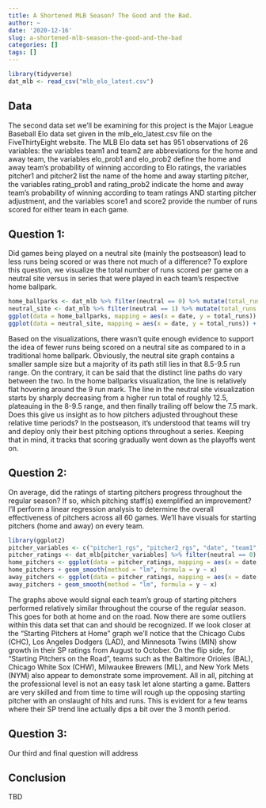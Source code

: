 ```yaml
---
title: A Shortened MLB Season? The Good and the Bad.
author: ~
date: '2020-12-16'
slug: a-shortened-mlb-season-the-good-and-the-bad
categories: []
tags: []
---
```


```r
library(tidyverse)
dat_mlb <- read_csv("mlb_elo_latest.csv")
```

## Data

The second data set we'll be examining for this project is the Major League Baseball Elo data set given in the mlb_elo_latest.csv file on the FiveThirtyEight website. The MLB Elo data set has 951 observations of 26 variables: the variables team1 and team2 are abbreviations for the home and away team, the variables elo_prob1 and elo_prob2 define the home and away team's probability of winning according to Elo ratings, the variables pitcher1 and pitcher2 list the name of the home and away starting pitcher, the variables rating_prob1 and rating_prob2 indicate the home and away team's probability of winning according to team ratings AND starting pitcher adjustment, and the variables score1 and score2 provide the number of runs scored for either team in each game.

## Question 1:

Did games being played on a neutral site (mainly the postseason) lead to less runs being scored or was there not much of a difference? To explore this question, we visualize the total number of runs scored per game on a neutral site versus in series that were played in each team's respective home ballpark.

```r
home_ballparks <- dat_mlb %>% filter(neutral == 0) %>% mutate(total_runs = score1 + score2) 
neutral_site <- dat_mlb %>% filter(neutral == 1) %>% mutate(total_runs = score1 + score2)
ggplot(data = home_ballparks, mapping = aes(x = date, y = total_runs)) + geom_point(color = "navy") + geom_smooth() + ggtitle("Total Runs Scored Per Game in Home Ballparks")
ggplot(data = neutral_site, mapping = aes(x = date, y = total_runs)) + geom_point(color = "green") + geom_smooth() + ggtitle("Total Runs Scored Per Game on a Neutral Site")
```

Based on the visualizations, there wasn't quite enough evidence to support the idea of fewer runs being scored on a neutral site as compared to in a traditional home ballpark. Obviously, the neutral site graph contains a smaller sample size but a majority of its path still lies in that 8.5-9.5 run range. On the contrary, it can be said that the distinct line paths do vary between the two. In the home ballparks visualization, the line is relatively flat hovering around the 9 run mark. The line in the neutral site visualization starts by sharply decreasing from a higher run total of roughly 12.5, plateauing in the 8-9.5 range, and then finally trailing off below the 7.5 mark. Does this give us insight as to how pitchers adjusted throughout these relative time periods? In the postseason, it's understood that teams will try and deploy only their best pitching options throughout a series. Keeping that in mind, it tracks that scoring gradually went down as the playoffs went on.

## Question 2:

On average, did the ratings of starting pitchers progress throughout the regular season? If so, which pitching staff(s) exemplified an improvement? I'll perform a linear regression analysis to determine the overall effectiveness of pitchers across all 60 games. We'll have visuals for starting pitchers (home and away) on every team.

```r
library(ggplot2)
pitcher_variables <- c("pitcher1_rgs", "pitcher2_rgs", "date", "team1", "team2", "pitcher1", "pitcher2", "neutral")
pitcher_ratings <- dat_mlb[pitcher_variables] %>% filter(neutral == 0)
home_pitchers <- ggplot(data = pitcher_ratings, mapping = aes(x = date, y = pitcher1_rgs)) + facet_wrap(~ team1) + geom_point(position = "jitter") + theme(legend.position = "none") + ggtitle("Starting Pitchers at Home During the 2020 MLB Regular Season") + theme(axis.text.x = element_text(angle = 45, hjust = 0.5))
home_pitchers + geom_smooth(method = "lm", formula = y ~ x)
away_pitchers <- ggplot(data = pitcher_ratings, mapping = aes(x = date, y = pitcher2_rgs)) + facet_wrap(~ team2) + geom_point(position = "jitter") + theme(legend.position = "none") + ggtitle("Starting Pitchers on the Road During the 2020 MLB Regular Season") + theme(axis.text.x = element_text(angle = 45, hjust = 0.5))
away_pitchers + geom_smooth(method = "lm", formula = y ~ x)
```

The graphs above would signal each team's group of starting pitchers performed relatively similar throughout the course of the regular season. This goes for both at home and on the road. Now there are some outliers within this data set that can and should be recognized. If we look closer at the "Starting Pitchers at Home" graph we'll notice that the Chicago Cubs (CHC), Los Angeles Dodgers (LAD), and Minnesota Twins (MIN) show growth in their SP ratings from August to October. On the flip side, for "Starting Pitchers on the Road", teams such as the Baltimore Orioles (BAL), Chicago White Sox (CHW), Milwaukee Brewers (MIL), and New York Mets (NYM) also appear to demonstrate some improvement. All in all, pitching at the professional level is not an easy task let alone starting a game. Batters are very skilled and from time to time will rough up the opposing starting pitcher with an onslaught of hits and runs. This is evident for a few teams where their SP trend line actually dips a bit over the 3 month period. 

## Question 3:

Our third and final question will address 

## Conclusion 

TBD